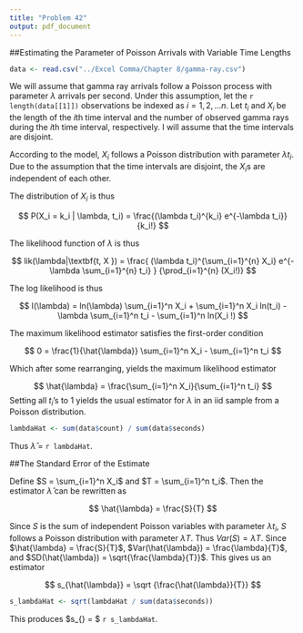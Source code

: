 ```yaml
---
title: "Problem 42"
output: pdf_document
---
```


##Estimating the Parameter of Poisson Arrivals with Variable Time Lengths

```r
data <- read.csv("../Excel Comma/Chapter 8/gamma-ray.csv")
```

We will assume that gamma ray arrivals follow a Poisson process with parameter $\lambda$ arrivals per second. Under this assumption, let the `r length(data[[1]])` observations be indexed as $i = 1, 2, ... n$. Let $t_i$ and $X_i$ be the length of the $i$th time interval and the number of observed gamma rays during the $i$th time interval, respectively. I will assume that the time intervals are disjoint.

According to the model, $X_i$ follows a Poisson distribution with parameter $\lambda t_i$. Due to the assumption that the time intervals are disjoint, the $X_i$s are independent of each other.

The distribution of $X_i$ is thus

$$ P(X_i = k_i | \lambda, t_i) = \frac{(\lambda t_i)^{k_i} e^{-\lambda t_i}}
  {k_i!} $$

The likelihood function of $\lambda$ is thus

$$
lik(\lambda|\textbf{t, X }) = \frac{
    (\lambda t_i)^{\sum_{i=1}^{n} X_i} e^{-\lambda \sum_{i=1}^{n} t_i}
  }
  {\prod_{i=1}^{n} (X_i!)}
$$

The log likelihood is thus

$$
l(\lambda) = ln(\lambda) \sum_{i=1}^n X_i + \sum_{i=1}^n X_i ln(t_i)
  - \lambda \sum_{i=1}^n t_i - \sum_{i=1}^n ln(X_i !)
$$

The maximum likelihood estimator satisfies the first-order condition

$$
0 = \frac{1}{\hat{\lambda}} \sum_{i=1}^n X_i - \sum_{i=1}^n t_i
$$

Which after some rearranging, yields the maximum likelihood estimator

$$
\hat{\lambda} = \frac{\sum_{i=1}^n X_i}{\sum_{i=1}^n t_i}
$$
Setting all $t_i$'s to 1 yields the usual estimator for $\lambda$ in an iid sample from a Poisson distribution.

```r
lambdaHat <- sum(data$count) / sum(data$seconds)
```

Thus $\hat{\lambda}$ = `r lambdaHat`.

##The Standard Error of the Estimate

Define $S = \sum_{i=1}^n X_i$ and $T = \sum_{i=1}^n t_i$. Then the estimator $\hat{\lambda}$ can be rewritten as 

$$
\hat{\lambda} = \frac{S}{T}
$$

Since $S$ is the sum of independent Poisson variables with parameter $\lambda t_i$, $S$ follows a Poisson distribution with parameter $\lambda T$. Thus $Var(S) = \lambda T$. Since $\hat{\lambda} = \frac{S}{T}$, $Var(\hat{\lambda}) = \frac{\lambda}{T}$, and $SD(\hat{\lambda}) = \sqrt{\frac{\lambda}{T}}$. This gives us an estimator

$$
s_{\hat{\lambda}} = \sqrt {\frac{\hat{\lambda}}{T}}
$$
```r
s_lambdaHat <- sqrt(lambdaHat / sum(data$seconds))
```

This produces $s_{\hat{\lambda}} = $ `r s_lambdaHat`.
